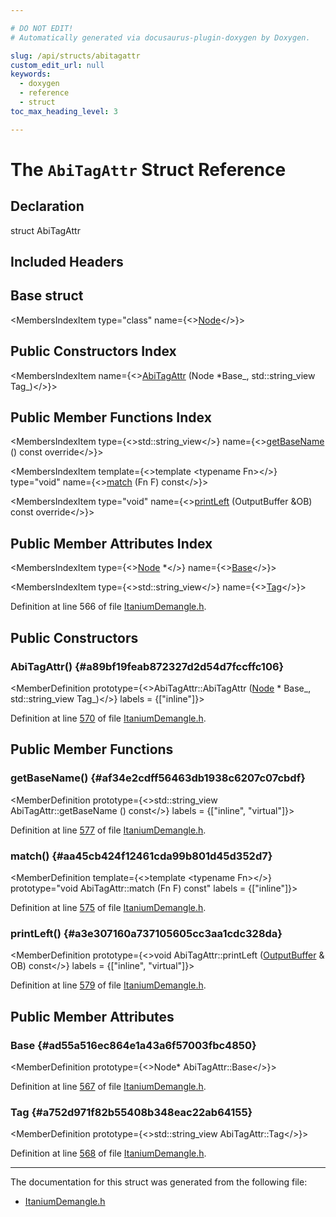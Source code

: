 ```yaml
---

# DO NOT EDIT!
# Automatically generated via docusaurus-plugin-doxygen by Doxygen.

slug: /api/structs/abitagattr
custom_edit_url: null
keywords:
  - doxygen
  - reference
  - struct
toc_max_heading_level: 3

---
```





# The `AbiTagAttr` Struct Reference

<DoxygenPage pluginConfig={pluginConfig}>



## Declaration

<CodeBlock>struct AbiTagAttr</CodeBlock>

## Included Headers

<IncludesList>
<IncludesListItem
  filePath="llvm/Demangle/ItaniumDemangle.h"
  permalink="/docs/api/files/include/include/llvm/include/llvm/demangle/itaniumdemangle-h"
  isLocal="true" />
</IncludesList>

## Base struct

<MembersIndex>

<MembersIndexItem
  type="class"
  name={<><a href="/docs/api/classes/node">Node</a></>}>
</MembersIndexItem>

</MembersIndex>

## Public Constructors Index

<MembersIndex>

<MembersIndexItem
  name={<><a href="#a89bf19feab872327d2d54d7fccffc106">AbiTagAttr</a> (Node &#42;Base&#95;, std::string&#95;view Tag&#95;)</>}>
</MembersIndexItem>

</MembersIndex>

## Public Member Functions Index

<MembersIndex>

<MembersIndexItem
  type={<>std::string&#95;view</>}
  name={<><a href="#af34e2cdff56463db1938c6207c07cbdf">getBaseName</a> () const override</>}>
</MembersIndexItem>

<MembersIndexItem
  template={<>template &lt;typename Fn&gt;</>}
  type="void"
  name={<><a href="#aa45cb424f12461cda99b801d45d352d7">match</a> (Fn F) const</>}>
</MembersIndexItem>

<MembersIndexItem
  type="void"
  name={<><a href="#a3e307160a737105605cc3aa1cdc328da">printLeft</a> (OutputBuffer &amp;OB) const override</>}>
</MembersIndexItem>

</MembersIndex>

## Public Member Attributes Index

<MembersIndex>

<MembersIndexItem
  type={<><a href="/docs/api/classes/node">Node</a> &#42;</>}
  name={<><a href="#ad55a516ec864e1a43a6f57003fbc4850">Base</a></>}>
</MembersIndexItem>

<MembersIndexItem
  type={<>std::string&#95;view</>}
  name={<><a href="#a752d971f82b55408b348eac22ab64155">Tag</a></>}>
</MembersIndexItem>

</MembersIndex>


Definition at line 566 of file <a href="/docs/api/files/include/include/llvm/include/llvm/demangle/itaniumdemangle-h">ItaniumDemangle.h</a>.

<SectionDefinition>

## Public Constructors

### AbiTagAttr() {#a89bf19feab872327d2d54d7fccffc106}

<MemberDefinition
  prototype={<>AbiTagAttr::AbiTagAttr (<a href="/docs/api/classes/node">Node</a> &#42; Base_, std::string&#95;view Tag_)</>}
  labels = {["inline"]}>

Definition at line <a href="/docs/api/files/include/include/llvm/include/llvm/demangle/itaniumdemangle-h/#l00570">570</a> of file <a href="/docs/api/files/include/include/llvm/include/llvm/demangle/itaniumdemangle-h">ItaniumDemangle.h</a>.
</MemberDefinition>

</SectionDefinition>

<SectionDefinition>

## Public Member Functions

### getBaseName() {#af34e2cdff56463db1938c6207c07cbdf}

<MemberDefinition
  prototype={<>std::string&#95;view AbiTagAttr::getBaseName () const</>}
  labels = {["inline", "virtual"]}>

Definition at line <a href="/docs/api/files/include/include/llvm/include/llvm/demangle/itaniumdemangle-h/#l00577">577</a> of file <a href="/docs/api/files/include/include/llvm/include/llvm/demangle/itaniumdemangle-h">ItaniumDemangle.h</a>.
</MemberDefinition>

### match() {#aa45cb424f12461cda99b801d45d352d7}

<MemberDefinition
  template={<>template &lt;typename Fn&gt;</>}
  prototype="void AbiTagAttr::match (Fn F) const"
  labels = {["inline"]}>

Definition at line <a href="/docs/api/files/include/include/llvm/include/llvm/demangle/itaniumdemangle-h/#l00575">575</a> of file <a href="/docs/api/files/include/include/llvm/include/llvm/demangle/itaniumdemangle-h">ItaniumDemangle.h</a>.
</MemberDefinition>

### printLeft() {#a3e307160a737105605cc3aa1cdc328da}

<MemberDefinition
  prototype={<>void AbiTagAttr::printLeft (<a href="/docs/api/classes/outputbuffer">OutputBuffer</a> &amp; OB) const</>}
  labels = {["inline", "virtual"]}>

Definition at line <a href="/docs/api/files/include/include/llvm/include/llvm/demangle/itaniumdemangle-h/#l00579">579</a> of file <a href="/docs/api/files/include/include/llvm/include/llvm/demangle/itaniumdemangle-h">ItaniumDemangle.h</a>.
</MemberDefinition>

</SectionDefinition>

<SectionDefinition>

## Public Member Attributes

### Base {#ad55a516ec864e1a43a6f57003fbc4850}

<MemberDefinition
  prototype={<>Node&#42; AbiTagAttr::Base</>}>

Definition at line <a href="/docs/api/files/include/include/llvm/include/llvm/demangle/itaniumdemangle-h/#l00567">567</a> of file <a href="/docs/api/files/include/include/llvm/include/llvm/demangle/itaniumdemangle-h">ItaniumDemangle.h</a>.
</MemberDefinition>

### Tag {#a752d971f82b55408b348eac22ab64155}

<MemberDefinition
  prototype={<>std::string&#95;view AbiTagAttr::Tag</>}>

Definition at line <a href="/docs/api/files/include/include/llvm/include/llvm/demangle/itaniumdemangle-h/#l00568">568</a> of file <a href="/docs/api/files/include/include/llvm/include/llvm/demangle/itaniumdemangle-h">ItaniumDemangle.h</a>.
</MemberDefinition>

</SectionDefinition>

<hr/>

The documentation for this struct was generated from the following file:

<ul>
<li><a href="/docs/api/files/include/include/llvm/include/llvm/demangle/itaniumdemangle-h">ItaniumDemangle.h</a></li>
</ul>

</DoxygenPage>
